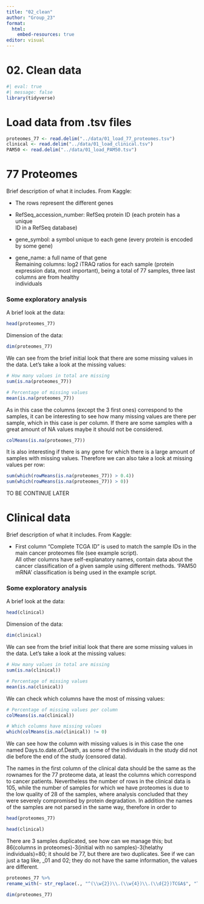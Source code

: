 ```yaml
---
title: "02_clean"
author: "Group_23"
format:
  html:
    embed-resources: true
editor: visual
---
```


# 02. Clean data

```r
#| eval: true 
#| message: false
library(tidyverse)
```

# Load data from .tsv files

```r
proteomes_77 <- read.delim("../data/01_load_77_proteomes.tsv")
clinical <- read.delim("../data/01_load_clinical.tsv")
PAM50 <- read.delim("../data/01_load_PAM50.tsv")
```

# 77 Proteomes 

Brief description of what it includes. From Kaggle:

-   The rows represent the different genes

-   RefSeq_accession_number: RefSeq protein ID (each protein has a unique\
    ID in a RefSeq database)

-   gene_symbol: a symbol unique to each gene (every protein is encoded\
    by some gene)

-   gene_name: a full name of that gene\
    Remaining columns: log2 iTRAQ ratios for each sample (protein\
    expression data, most important), being a total of 77 samples, three last columns are from healthy\
    individuals

### Some exploratory analysis

A brief look at the data:

```r
head(proteomes_77)
```

Dimension of the data:

```r
dim(proteomes_77)
```

We can see from the brief initial look that there are some missing values in the data. Let's take a look at the missing values:

```r
# How many values in total are missing
sum(is.na(proteomes_77))

# Percentage of missing values
mean(is.na(proteomes_77))
```

As in this case the columns (except the 3 first ones) correspond to the samples, it can be interesting to see how many missing values are there per sample, which in this case is per column. If there are some samples with a great amount of NA values maybe it should not be considered.

```r
colMeans(is.na(proteomes_77))
```

It is also interesting if there is any gene for which there is a large amount of samples with missing values. Therefore we can also take a look at missing values per row:

```r
sum(which(rowMeans(is.na(proteomes_77)) > 0.4))
sum(which(rowMeans(is.na(proteomes_77)) > 0))
```

TO BE CONTINUE LATER

# Clinical data 

Brief description of what it includes. From Kaggle:

-   First column "Complete TCGA ID" is used to match the sample IDs in the main cancer proteomes file (see example script).\
    All other columns have self-explanatory names, contain data about the cancer classification of a given sample using different methods. 'PAM50 mRNA' classification is being used in the example script.

### Some exploratory analysis

A brief look at the data:

```r
head(clinical)
```

Dimension of the data:

```r
dim(clinical)
```

We can see from the brief initial look that there are some missing values in the data. Let's take a look at the missing values:

```r
# How many values in total are missing
sum(is.na(clinical))

# Percentage of missing values
mean(is.na(clinical))
```

We can check which columns have the most of missing values:

```r
# Percentage of missing values per column
colMeans(is.na(clinical))

# Which columns have missing values
which(colMeans(is.na(clinical)) != 0)
```

We can see how the column with missing values is in this case the one named Days.to.date.of.Death, as some of the individuals in the study did not die before the end of the study (censored data).

The names in the first column of the clinical data should be the same as the rownames for the 77 proteome data, at least the columns which correspond to cancer patients. Nevertheless the number of rows in the clinical data is 105, while the number of samples for which we have proteomes is due to the low quality of 28 of the samples, where analysis concluded that they were severely compromised by protein degradation. In addition the names of the samples are not parsed in the same way, therefore in order to

```r
head(proteomes_77)
```

```r
head(clinical)
```

There are 3 samples duplicated, see how can we manage this; but 86(columns in proteomes)-3(initial with no samples)-3(helathy individuals)=80; it should be 77, but there are two duplicates. See if we can just a tag like, \_01 and 02; they do not have the same information, the values are different.

```r
proteomes_77 %>% 
rename_with(~ str_replace(., "^(\\w{2})\\.(\\w{4})\\.(\\d{2})TCGA$", "TCGA-\\1-\\2"), everything())
```

```r
dim(proteomes_77)
```
